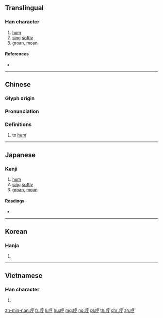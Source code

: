 ==Translingual==

===Han character===
{{Han char|rn=30|rad=口|as=07|sn=10|four=60027|canj=RYRN|ids=⿰口亨}}

# [[hum]]
# [[sing]] [[soft]]ly
# [[groan]], [[moan]]

====References====
* {{Han ref|kx=0191.140|dkj=03679|dj=0410.260|hdz=10632.140|uh=54FC|ud=21756|bh=ADF3|bd=44531}}

----

==Chinese==
{{zh-forms}}

===Glyph origin===
{{Han etym}}

===Pronunciation===
{{zh-pron
|m=hēng
|c=hang1,hng6
|h=pfs=
|md=
|mn=haiⁿ/hng
|w=
|mc=y
|oc=y
|cat=
}}

===Definitions===
{{zh-hanzi}}

# to [[hum]]

----

==Japanese==

===Kanji===
{{ja-kanji|grade=|rs=口07}}

# [[hum]]
# [[sing]] [[soft]]ly
# [[groan]], [[moan]]

====Readings====
* {{ja-readings|on=[[こう]] (kō), [[きょう]] (kyō)|kun=[[おびえる]] (obieru)}}

----

==Korean==

===Hanja===
{{ko-hanja|hangeul=형|rv=hyeong|mr=hyŏng}}

# {{defn|lang=ko|sort=口07}}

----

==Vietnamese==

===Han character===
{{vi-hantu|hanh|rs=口07}}

# {{defn|lang=vi}}

[[zh-min-nan:哼]]
[[fr:哼]]
[[li:哼]]
[[hu:哼]]
[[mg:哼]]
[[no:哼]]
[[pl:哼]]
[[th:哼]]
[[chr:哼]]
[[zh:哼]]